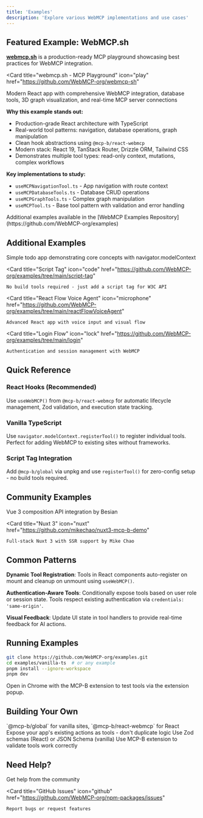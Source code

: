 ```yaml
---
title: 'Examples'
description: 'Explore various WebMCP implementations and use cases'
---
```


## Featured Example: WebMCP.sh

**[webmcp.sh](https://webmcp.sh)** is a production-ready MCP playground showcasing best practices for WebMCP integration.

<Card
  title="webmcp.sh - MCP Playground"
  icon="play"
  href="https://github.com/WebMCP-org/webmcp-sh"
>
  Modern React app with comprehensive WebMCP integration, database tools, 3D graph visualization, and real-time MCP server connections
</Card>

**Why this example stands out:**
- Production-grade React architecture with TypeScript
- Real-world tool patterns: navigation, database operations, graph manipulation
- Clean hook abstractions using `@mcp-b/react-webmcp`
- Modern stack: React 19, TanStack Router, Drizzle ORM, Tailwind CSS
- Demonstrates multiple tool types: read-only context, mutations, complex workflows

**Key implementations to study:**
- `useMCPNavigationTool.ts` - App navigation with route context
- `useMCPDatabaseTools.ts` - Database CRUD operations
- `useMCPGraphTools.ts` - Complex graph manipulation
- `useMCPTool.ts` - Base tool pattern with validation and error handling

<Info>
  Additional examples available in the [WebMCP Examples Repository](https://github.com/WebMCP-org/examples)
</Info>

## Additional Examples

<CardGroup cols={2}>
  <Card
    title="Vanilla TypeScript"
    icon="js"
    href="https://github.com/WebMCP-org/examples/tree/main/vanilla-ts"
  >
    Simple todo app demonstrating core concepts with navigator.modelContext
  </Card>

  <Card
    title="Script Tag"
    icon="code"
    href="https://github.com/WebMCP-org/examples/tree/main/script-tag"
  >
    No build tools required - just add a script tag for W3C API
  </Card>

  <Card
    title="React Flow Voice Agent"
    icon="microphone"
    href="https://github.com/WebMCP-org/examples/tree/main/reactFlowVoiceAgent"
  >
    Advanced React app with voice input and visual flow
  </Card>

  <Card
    title="Login Flow"
    icon="lock"
    href="https://github.com/WebMCP-org/examples/tree/main/login"
  >
    Authentication and session management with WebMCP
  </Card>
</CardGroup>

## Quick Reference

### React Hooks (Recommended)
Use `useWebMCP()` from `@mcp-b/react-webmcp` for automatic lifecycle management, Zod validation, and execution state tracking.

### Vanilla TypeScript
Use `navigator.modelContext.registerTool()` to register individual tools. Perfect for adding WebMCP to existing sites without frameworks.

### Script Tag Integration
Add `@mcp-b/global` via unpkg and use `registerTool()` for zero-config setup - no build tools required.

## Community Examples

<CardGroup cols={2}>
  <Card
    title="Vue.js"
    icon="vuejs"
    href="https://github.com/bestian/vue-MCP-B-demo"
  >
    Vue 3 composition API integration by Besian
  </Card>

  <Card
    title="Nuxt 3"
    icon="nuxt"
    href="https://github.com/mikechao/nuxt3-mcp-b-demo"
  >
    Full-stack Nuxt 3 with SSR support by Mike Chao
  </Card>
</CardGroup>

## Common Patterns

**Dynamic Tool Registration**: Tools in React components auto-register on mount and cleanup on unmount using `useWebMCP()`.

**Authentication-Aware Tools**: Conditionally expose tools based on user role or session state. Tools respect existing authentication via `credentials: 'same-origin'`.

**Visual Feedback**: Update UI state in tool handlers to provide real-time feedback for AI actions.

## Running Examples

```bash
git clone https://github.com/WebMCP-org/examples.git
cd examples/vanilla-ts  # or any example
pnpm install --ignore-workspace
pnpm dev
```

Open in Chrome with the MCP-B extension to test tools via the extension popup.

## Building Your Own

<Steps>
  <Step title="Choose your approach">
    `@mcp-b/global` for vanilla sites, `@mcp-b/react-webmcp` for React
  </Step>

  <Step title="Wrap existing functionality">
    Expose your app's existing actions as tools - don't duplicate logic
  </Step>

  <Step title="Add validation">
    Use Zod schemas (React) or JSON Schema (vanilla)
  </Step>

  <Step title="Test with extension">
    Use MCP-B extension to validate tools work correctly
  </Step>
</Steps>

## Need Help?

<CardGroup>
  <Card
    title="GitHub Discussions"
    icon="comment"
    href="https://github.com/WebMCP-org/WebMCP/discussions"
  >
    Get help from the community
  </Card>

  <Card
    title="GitHub Issues"
    icon="github"
    href="https://github.com/WebMCP-org/npm-packages/issues"
  >
    Report bugs or request features
  </Card>
</CardGroup>
